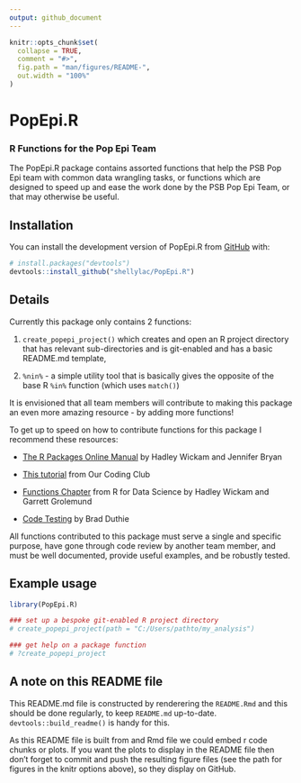 ```yaml
---
output: github_document
---
```


<!-- README.md is generated from README.Rmd. Please edit that file -->

```r
knitr::opts_chunk$set(
  collapse = TRUE,
  comment = "#>",
  fig.path = "man/figures/README-",
  out.width = "100%"
)
```

# PopEpi.R

### R Functions for the Pop Epi Team

The PopEpi.R package contains assorted functions that help the PSB Pop Epi team with common data wrangling tasks, or functions which are designed to speed up and ease the work done by the PSB Pop Epi Team, or that may otherwise be useful.

## Installation

You can install the development version of PopEpi.R from [GitHub](https://github.com/) with:

``` r
# install.packages("devtools")
devtools::install_github("shellylac/PopEpi.R")
```

## Details

Currently this package only contains 2 functions:

1.  `create_popepi_project()` which creates and open an R project directory that has relevant sub-directories and is git-enabled and has a basic README.md template,

2.  `%nin%` - a simple utility tool that is basically gives the opposite of the base R `%in%` function (which uses `match()`)

It is envisioned that all team members will contribute to making this package an even more amazing resource - by adding more functions!

To get up to speed on how to contribute functions for this package I recommend these resources:

-   [The R Packages Online Manual](https://r-pkgs.org/) by Hadley Wickam and Jennifer Bryan

-   [This tutorial](https://ourcodingclub.github.io/tutorials/writing-r-package/) from Our Coding Club

-   [Functions Chapter](https://r4ds.had.co.nz/functions.html) from R for Data Science by Hadley Wickam and Garrett Grolemund

-   [Code Testing](https://stirlingcodingclub.github.io/code_testing/testing_notes.html) by Brad Duthie

All functions contributed to this package must serve a single and specific purpose, have gone through code review by another team member, and must be well documented, provide useful examples, and be robustly tested.

## Example usage

```r
library(PopEpi.R)

### set up a bespoke git-enabled R project directory
# create_popepi_project(path = "C:/Users/pathto/my_analysis")

### get help on a package function
# ?create_popepi_project
```

## A note on this README file

This README.md file is constructed by renderering the `README.Rmd` and this should be done regularly, to keep `README.md` up-to-date. `devtools::build_readme()` is handy for this.

As this README file is built from and Rmd file we could embed r code chunks or plots. If you want the plots to display in the README file then don't forget to commit and push the resulting figure files (see the path for figures in the knitr options above), so they display on GitHub.
